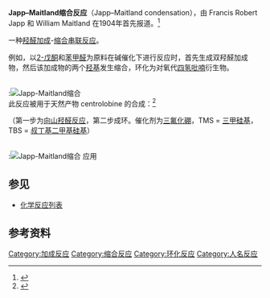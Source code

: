'''Japp–Maitland缩合反应'''（Japp–Maitland condensation），由 Francis Robert Japp 和 William Maitland 在1904年首先报道。<ref>{{cite journal en|title=CXLVIII.—Reduction products of α,β-dimethylanhydracetonebenzil, and condensation products of benzaldehyde with ketones|author=Francis Robert Japp F.R.S. and William Maitland B.Sc.|journal=[[J._Chem._Soc.|J. Chem. Soc.]] , Trans.|year=1904|volume=85|pages=1473–1489|doi=10.1039/CT9048501473}}</ref>

一种[[羟醛加成|羟醛加成]]-[[缩合反应|缩合]][[串联反应|串联反应]]。

例如，以[[2-戊酮|2-戊酮]]和[[苯甲醛|苯甲醛]]为原料在碱催化下进行反应时，首先生成双羟醛加成物，然后该加成物的两个[[羟基|羟基]]发生缩合，环化为对氧代[[四氢吡喃|四氢吡喃]]衍生物。 

<br />
:[[Image:Maitland-Japp.svg|Japp-Maitland缩合]]
<br />

此反应被用于天然产物 centrolobine 的合成：<ref>{{cite journal en|title=Exploiting the Maitland–Japp reaction: a synthesis of (G)-centrolobine|author=Paul A. Clarke and William H. C. Martin |journal=[[Tetrahedron_(journal)|Tetrahedron]]|volume=61|year=2005|pages=5433–5438|doi=10.1016/j.tet.2005.04.011}}</ref>

（第一步为[[向山羟醛反应|向山羟醛反应]]，第二步成环。催化剂为[[三氟化硼|三氟化硼]]，TMS = [[三甲硅基|三甲硅基]]，TBS = [[叔丁基二甲基硅基|叔丁基二甲基硅基]]）

<br />
:[[Image:Maitland-Japp_application.svg|Japp-Maitland缩合 应用]]

==参见==
*[[化学反应列表|化学反应列表]]

==参考资料==
{{Reflist}}

[[Category:加成反应|Category:加成反应]]
[[Category:缩合反应|Category:缩合反应]]
[[Category:环化反应|Category:环化反应]]
[[Category:人名反应|Category:人名反应]]